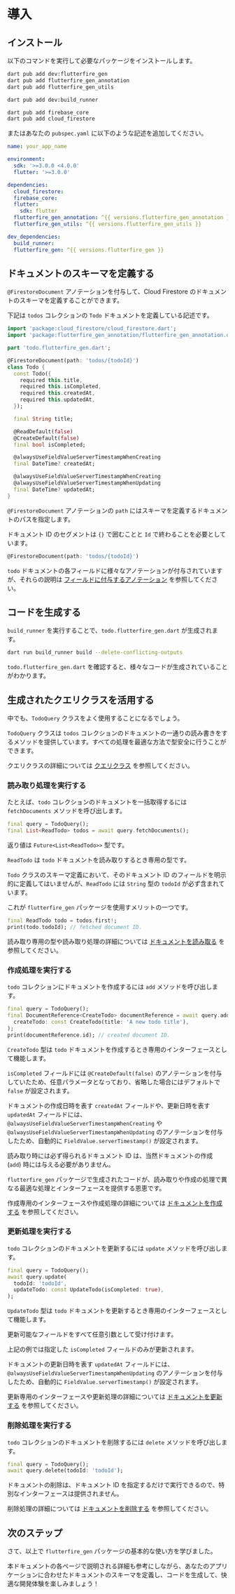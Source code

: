 # 導入

## インストール

以下のコマンドを実行して必要なパッケージをインストールします。

```sh
dart pub add dev:flutterfire_gen
dart pub add flutterfire_gen_annotation
dart pub add flutterfire_gen_utils

dart pub add dev:build_runner

dart pub add firebase_core
dart pub add cloud_firestore
```

またはあなたの `pubspec.yaml` に以下のような記述を追加してください。

```yaml title="pubspec.yaml"
name: your_app_name

environment:
  sdk: '>=3.0.0 <4.0.0'
  flutter: '>=3.0.0'

dependencies:
  cloud_firestore:
  firebase_core:
  flutter:
    sdk: flutter
  flutterfire_gen_annotation: ^{{ versions.flutterfire_gen_annotation }}
  flutterfire_gen_utils: ^{{ versions.flutterfire_gen_utils }}

dev_dependencies:
  build_runner:
  flutterfire_gen: ^{{ versions.flutterfire_gen }}
```

## ドキュメントのスキーマを定義する

`@FirestoreDocument` アノテーションを付与して、Cloud Firestore のドキュメントのスキーマを定義することができます。

下記は `todos` コレクションの `Todo` ドキュメントを定義している記述です。

```dart title="todo.dart"
import 'package:cloud_firestore/cloud_firestore.dart';
import 'package:flutterfire_gen_annotation/flutterfire_gen_annotation.dart';

part 'todo.flutterfire_gen.dart';

@FirestoreDocument(path: 'todos/{todoId}')
class Todo {
  const Todo({
    required this.title,
    required this.isCompleted,
    required this.createdAt,
    required this.updatedAt,
  });

  final String title;

  @ReadDefault(false)
  @CreateDefault(false)
  final bool isCompleted;

  @alwaysUseFieldValueServerTimestampWhenCreating
  final DateTime? createdAt;

  @alwaysUseFieldValueServerTimestampWhenCreating
  @alwaysUseFieldValueServerTimestampWhenUpdating
  final DateTime? updatedAt;
}
```

`@FirestoreDocument` アノテーションの `path` にはスキーマを定義するドキュメントのパスを指定します。

ドキュメント ID のセグメントは `{}` で囲むことと `Id` で終わることを必要としています。

```dart
@FirestoreDocument(path: 'todos/{todoId}')
```

`todo` ドキュメントの各フィールドに様々なアノテーションが付与されていますが、それらの説明は [フィールドに付与するアノテーション](/field-annotations) を参照してください。

## コードを生成する

`build_runner` を実行することで、`todo.flutterfire_gen.dart` が生成されます。

```sh
dart run build_runner build --delete-conflicting-outputs
```

`todo.flutterfire_gen.dart` を確認すると、様々なコードが生成されていることがわかります。

## 生成されたクエリクラスを活用する

中でも、`TodoQuery` クラスをよく使用することになるでしょう。

`TodoQuery` クラスは `todos` コレクションのドキュメントの一通りの読み書きをするメソッドを提供しています。すべての処理を最適な方法で型安全に行うことができます。

クエリクラスの詳細については [クエリクラス](/query) を参照してください。

### 読み取り処理を実行する

たとえば、`todo` コレクションのドキュメントを一括取得するには `fetchDocuments` メソッドを呼び出します。

```dart
final query = TodoQuery();
final List<ReadTodo> todos = await query.fetchDocuments();
```

返り値は `Future<List<ReadTodo>>` 型です。

`ReadTodo` は `todo` ドキュメントを読み取りするとき専用の型です。

`Todo` クラスのスキーマ定義において、そのドキュメント ID のフィールドを明示的に定義してはいませんが、`ReadTodo` には `String` 型の `todoId` が必ず含まれています。

これが `flutterfire_gen` パッケージを使用すメリットの一つです。

```dart
final ReadTodo todo = todos.first!;
print(todo.todoId); // fetched document ID.
```

読み取り専用の型や読み取り処理の詳細については [ドキュメントを読み取る](/read-documents) を参照してください。

### 作成処理を実行する

`todo` コレクションにドキュメントを作成するには `add` メソッドを呼び出します。

```dart
final query = TodoQuery();
final DocumentReference<CreateTodo> documentReference = await query.add(
  createTodo: const CreateTodo(title: 'A new todo title'),
);
print(documentReference.id); // created document ID.
```

`CreateTodo` 型は `todo` ドキュメントを作成するとき専用のインターフェースとして機能します。

`isCompleted` フィールドには `@CreateDefault(false)` のアノテーションを付与していたため、任意パラメータとなっており、省略した場合にはデフォルトで `false` が設定されます。

ドキュメントの作成日時を表す `createdAt` フィールドや、更新日時を表す `updatedAt` フィールドには、`@alwaysUseFieldValueServerTimestampWhenCreating` や `@alwaysUseFieldValueServerTimestampWhenUpdating` のアノテーションを付与したため、自動的に `FieldValue.serverTimestamp()` が設定されます。

読み取り時には必ず得られるドキュメント ID は、当然ドキュメントの作成 (`add`) 時には与える必要がありません。

`flutterfire_gen` パッケージで生成されたコードが、読み取りや作成の処理で異なる最適な処理とインターフェースを提供する恩恵です。

作成専用のインターフェースや作成処理の詳細については [ドキュメントを作成する](/create-documents) を参照してください。

### 更新処理を実行する

`todo` コレクションのドキュメントを更新するには `update` メソッドを呼び出します。

```dart
final query = TodoQuery();
await query.update(
  todoId: 'todoId',
  updateTodo: const UpdateTodo(isCompleted: true),
);
```

`UpdateTodo` 型は `todo` ドキュメントを更新するとき専用のインターフェースとして機能します。

更新可能なフィールドをすべて任意引数として受け付けます。

上記の例では指定した `isCompleted` フィールドのみが更新されます。

ドキュメントの更新日時を表す `updatedAt` フィールドには、`@alwaysUseFieldValueServerTimestampWhenUpdating` のアノテーションを付与したため、自動的に `FieldValue.serverTimestamp()` が設定されます。

更新専用のインターフェースや更新処理の詳細については [ドキュメントを更新する](/update-documents) を参照してください。

### 削除処理を実行する

`todo` コレクションのドキュメントを削除するには `delete` メソッドを呼び出します。

```dart
final query = TodoQuery();
await query.delete(todoId: 'todoId');
```

ドキュメントの削除は、ドキュメント ID を指定するだけで実行できるので、特別なインターフェースは提供されません。

削除処理の詳細については [ドキュメントを削除する](/delete-documents) を参照してください。

## 次のステップ

さて、以上で `flutterfire_gen` パッケージの基本的な使い方を学びました。

本ドキュメントの各ページで説明される詳細も参考にしながら、あなたのアプリケーションに合わせたドキュメントのスキーマを定義し、コードを生成して、快適な開発体験を楽しみましょう！
